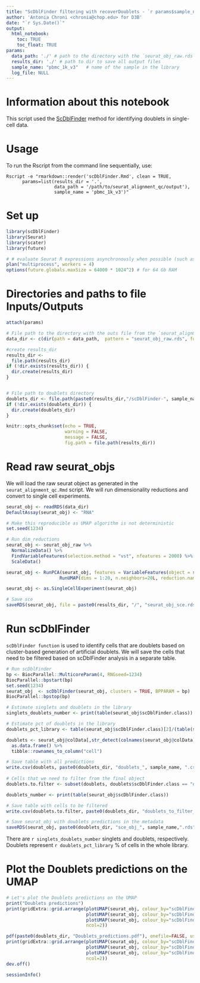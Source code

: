 ```yaml
---
title: "ScDblFinder filtering with recoverDoublets - `r params$sample_name`"
author: 'Antonia Chroni <chronia@chop.edu> for D3B'
date: "`r Sys.Date()`"
output:
  html_notebook:
    toc: TRUE
    toc_float: TRUE
params:
  data_path: './' # path to the directory with the `seurat_obj_raw.rds` file from the `seurat_alignment_qc.Rmd` script
  results_dir: './' # path to dir to save all output files
  sample_name: "pbmc_1k_v3"   # name of the sample in the library
  log_file: NULL
---
```


# Information about this notebook
This script used the [ScDblFinder](https://bioconductor.org/packages/devel/bioc/vignettes/scDblFinder/inst/doc/scDblFinder.html) method for identifying doublets in single-cell data. 

# Usage
To run the Rscript from the command line sequentially, use:

```
Rscript -e "rmarkdown::render('scDblFinder.Rmd', clean = TRUE,
      params=list(results_dir = '.', 
                  data_path = '/path/to/seurat_alignment_qc/output'),
                  sample_name = 'pbmc_1k_v3')"
```

# Set up

```r
library(scDblFinder)
library(Seurat)
library(scater)
library(future)

# # evaluate Seurat R expressions asynchronously when possible (such as ScaleData) using future package
plan("multiprocess", workers = 4)
options(future.globals.maxSize = 64000 * 1024^2) # for 64 Gb RAM
```

# Directories and paths to file Inputs/Outputs

```r
attach(params)

# File path to the directory with the outs file from the `seurat_alignment_qc.Rmd` script
data_dir <- c(dir(path = data_path,  pattern = "seurat_obj_raw.rds", full.names = TRUE, recursive = TRUE))

#create results_dir
results_dir <-
  file.path(results_dir)
if (!dir.exists(results_dir)) {
  dir.create(results_dir)
}


# File path to doublets directory
doublets_dir <- file.path(paste0(results_dir,"/scDblFinder-", sample_name, "/"))
if (!dir.exists(doublets_dir)) {
  dir.create(doublets_dir)
}

knitr::opts_chunk$set(echo = TRUE, 
                      warning = FALSE, 
                      message = FALSE, 
                      fig.path = file.path(results_dir))

```


# Read raw seurat_objs 
We will load the raw seurat object as generated in the `seurat_alignment_qc.Rmd` script.
We will run dimensionality reductions and convert to single cell experiments.


```r
seurat_obj <- readRDS(data_dir)
DefaultAssay(seurat_obj) <- "RNA"

# Make this reproducible as UMAP algorithm is not deterministic
set.seed(1234)

# Run dim_reductions
seurat_obj <- seurat_obj_raw %>%
  NormalizeData() %>%
  FindVariableFeatures(selection.method = "vst", nfeatures = 2000) %>%
  ScaleData() 

seurat_obj <- RunPCA(seurat_obj, features = VariableFeatures(object = seurat_obj), npcs=30) %>%
                    RunUMAP(dims = 1:20, n.neighbors=20L, reduction.name = "umap", reduction.key = "UMAP_", verbose = FALSE)

seurat_obj <- as.SingleCellExperiment(seurat_obj)

# Save sce
saveRDS(seurat_obj, file = paste0(results_dir, "/", "seurat_obj_sce.rds"))
```

# Run scDblFinder 

`scDblFinder function` is used to identify cells that are doublets based on cluster-based generation of artificial doublets. 
We will save the cells that need to be filtered based on scDblFinder analysis in a separate table.


```r
# Run scDblFinder
bp <- BiocParallel::MulticoreParam(4, RNGseed=1234)
BiocParallel::bpstart(bp)
set.seed(1234)
seurat_obj  <- scDblFinder(seurat_obj, clusters = TRUE, BPPARAM = bp)
BiocParallel::bpstop(bp)

# Estimate singlets and doublets in the library
singlets_doublets_number <- print(table(seurat_obj$scDblFinder.class))

# Estimate pct of doublets in the library
doublets_pct_library <- table(seurat_obj$scDblFinder.class)[2]/(table(seurat_obj$scDblFinder.class)[1]+table(seurat_obj$scDblFinder.class)[2])*100

doublets <- seurat_obj@colData[,str_detect(colnames(seurat_obj@colData), "scDblFinder")] %>% 
  as.data.frame() %>% 
  tibble::rownames_to_column("cell")

# Save table with all predictions
write.csv(doublets, paste0(doublets_dir, "doublets_", sample_name, ".csv"))
    
# Cells that we need to filter from the final object
doublets.to.filter <- subset(doublets, doublets$scDblFinder.class == "doublet")

doublets_number <- print(table(seurat_obj$scDblFinder.class))

# Save table with cells to be filtered
write.csv(doublets.to.filter, paste0(doublets_dir, "doublets_to_filter_", sample_name,".csv"))

# Save seurat_obj with doublets predictions in the metadata
saveRDS(seurat_obj, paste0(doublets_dir, "sce_obj_", sample_name,".rds") )
```

There are `r singlets_doublets_number` singlets and doublets, respectively. 
Doublets represent `r doublets_pct_library` % of cells in the whole library.


# Plot the Doublets predictions on the UMAP

```r
# Let's plot the Doublets predictions on the UMAP
print("Doublets predictions")
print(gridExtra::grid.arrange(plotUMAP(seurat_obj, colour_by="scDblFinder.cluster", point_size = 0.1) + ggtitle("Clusters"),
                              plotUMAP(seurat_obj, colour_by="scDblFinder.score", point_size = 0.1) + ggtitle("Doublet score"),
                              plotUMAP(seurat_obj, colour_by="scDblFinder.class", point_size = 0.1) + ggtitle("Predicted doublets"),
                              ncol=2))

pdf(paste0(doublets_dir, "Doublets_predictions.pdf"), onefile=FALSE, useDingbats=F, height=12, width=12)
print(gridExtra::grid.arrange(plotUMAP(seurat_obj, colour_by="scDblFinder.cluster", point_size = 0.1) + ggtitle("scDblFinder clusters"),
                              plotUMAP(seurat_obj, colour_by="scDblFinder.score", point_size = 0.1) + ggtitle("Doublets score"),
                              plotUMAP(seurat_obj, colour_by="scDblFinder.class", point_size = 0.1) + ggtitle("Doublets predictions"),
                              ncol=2))
dev.off()
```


```r
sessionInfo()
```

